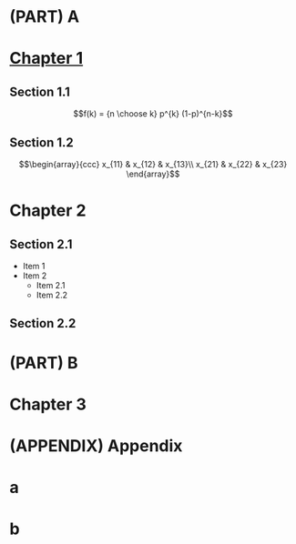 # (PART) A

# [Chapter 1](https://pzhao.org) {#cha1}

## Section 1.1 {#sec1.1}

$$f(k) = {n \choose k} p^{k} (1-p)^{n-k}$$

## Section 1.2 {#sec1.2}

$$\begin{array}{ccc}
x_{11} & x_{12} & x_{13}\\
x_{21} & x_{22} & x_{23}
\end{array}$$

# Chapter 2

## Section 2.1

- Item 1
- Item 2
  + Item 2.1
  * Item 2.2
  
## Section 2.2 

# (PART) B

# Chapter 3

# (APPENDIX) Appendix {-}

# a

# b
